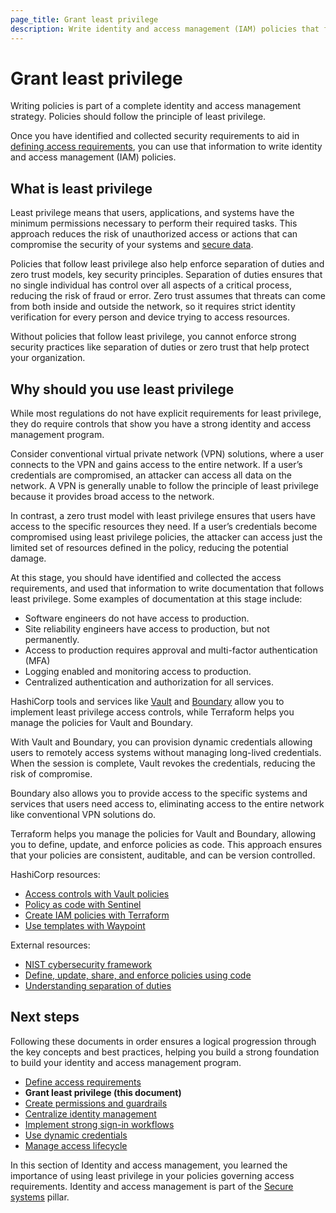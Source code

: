 ```yaml
---
page_title: Grant least privilege
description: Write identity and access management (IAM) policies that follow the principle of least privilege.
---
```


# Grant least privilege

Writing policies is part of a complete identity and access management
strategy. Policies should follow the principle of least privilege. 

Once you have identified and collected security requirements to aid in [defining
access requirements](/well-architected-framework/secure-systems/identity-access-management/define-access-requirements),
you can use that information to write identity and access management (IAM) policies.

## What is least privilege

Least privilege means that users, applications, and systems have the minimum
permissions necessary to perform their required tasks. This approach reduces the risk
of unauthorized access or actions that can compromise the security of your systems
and [secure
data](/well-architected-framework/secure-systems/data/classify-data).

<VideoEmbed url="https://www.youtube.com/watch?v=PTqVlftfK_U"/>

Policies that follow least privilege also help enforce separation of duties and
zero trust models, key security principles. Separation of duties ensures that no
single individual has control over all aspects of a critical process, reducing
the risk of fraud or error. Zero trust assumes that threats can come from both
inside and outside the network, so it requires strict identity verification for
every person and device trying to access resources.

Without policies that follow least privilege, you cannot enforce strong security
practices like separation of duties or zero trust that help protect your
organization.

## Why should you use least privilege

While most regulations do not have explicit requirements for least privilege,
they do require controls that show you have a strong identity and access
management program.

Consider conventional virtual private network (VPN) solutions, where a user
connects to the VPN and gains access to the entire network. If a user’s
credentials are compromised, an attacker can access all data on the network. A
VPN is generally unable to follow the principle of least privilege because it
provides broad access to the network.

In contrast, a zero trust model with least privilege ensures that users
have access to the specific resources they need. If a user’s credentials become
compromised using least privilege policies, the attacker can access just the
limited set of resources defined in the policy, reducing the potential damage.

At this stage, you should have identified and collected the access requirements,
and used that information to write documentation that follows least privilege.
Some examples of documentation at this stage include:

- Software engineers do not have access to production.
- Site reliability engineers have access to production, but not permanently.
- Access to production requires approval and multi-factor authentication (MFA)
- Logging enabled and monitoring access to production.
- Centralized authentication and authorization for all services.

HashiCorp tools and services like [Vault](/vault/tutorials/get-started) and
[Boundary](/boundary/tutorials/get-started-hcp) allow you to implement least
privilege access controls, while Terraform helps you manage the policies for
Vault and Boundary.

With Vault and Boundary, you can provision dynamic credentials allowing users to
remotely access systems without managing long-lived credentials. When the
session is complete, Vault revokes the credentials, reducing the risk of
compromise.

Boundary also allows you to provide access to the specific systems and
services that users need access to, eliminating access to the entire network
like conventional VPN solutions do.

Terraform helps you manage the policies for Vault and Boundary, allowing you to
define, update, and enforce policies as code. This approach ensures that your
policies are consistent, auditable, and can be version controlled.

HashiCorp resources:

- [Access controls with Vault policies](/vault/tutorials/policies/policies)
- [Policy as code with Sentinel](/sentinel/docs/concepts/policy-as-code)
- [Create IAM policies with Terraform](/terraform/tutorials/aws/aws-iam-policy)
- [Use templates with Waypoint](/waypoint/tutorials/hcp-waypoint/use-template)

External resources:

- [NIST cybersecurity framework](https://www.nist.gov/cyberframework)
- [Define, update, share, and enforce policies using code](https://developer.ibm.com/articles/policy-as-code-ansible-automation-engine-and-open-policy-agent/)
- [Understanding separation of duties](https://www.pingidentity.com/en/resources/blog/post/separation-of-duties.html)

## Next steps

Following these documents in order ensures a logical progression through the key
concepts and best practices, helping you build a strong foundation to build your
identity and access management program.

- [Define access requirements](/well-architected-framework/secure-systems/identity-access-management/define-access-requirements)
- **Grant least privilege (this document)**
- [Create permissions and guardrails](/well-architected-framework/secure-systems/identity-access-management/create-permissions-guardrails)
- [Centralize identity management](/well-architected-framework/secure-systems/identity-access-management/centralize-identity-management)
- [Implement strong sign-in workflows](/well-architected-framework/secure-systems/identity-access-management/implement-strong-sign-in-workflows)
- [Use dynamic credentials](/well-architected-framework/secure-systems/identity-access-management/use-dynamic-credentials)
- [Manage access lifecycle](/well-architected-framework/secure-systems/identity-access-management/manage-access-lifecycle)

In this section of Identity and access management, you learned the importance
of using least privilege in your policies governing access requirements.
Identity and access management is part of the [Secure
systems](/well-architected-framework/secure-systems) pillar.
